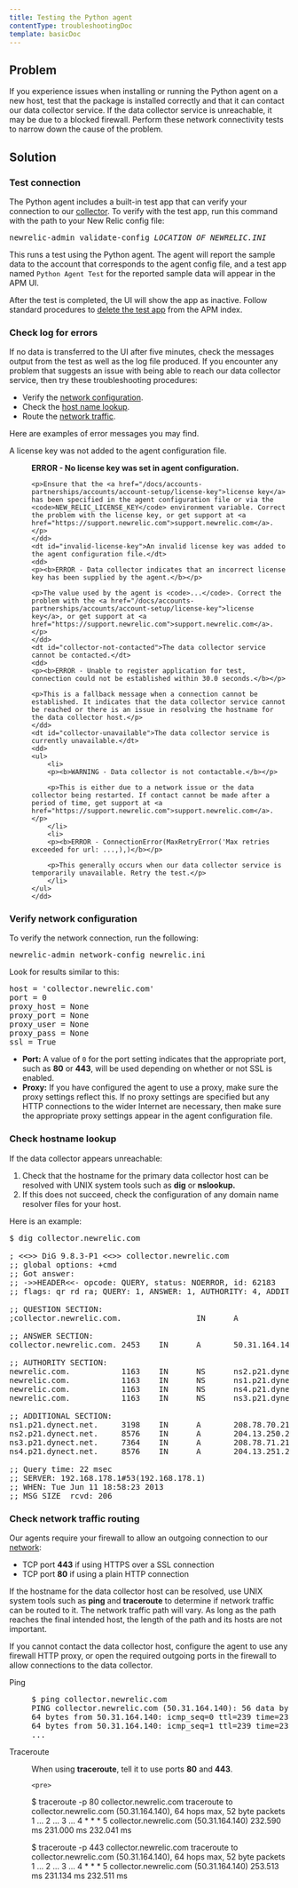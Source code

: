 ```yaml
---
title: Testing the Python agent
contentType: troubleshootingDoc
template: basicDoc
---
```


<h2>Problem</h2><p>If you experience issues when installing or running the Python agent on a new host, test that the package is installed correctly and that it can contact our data collector service. If the data collector service is unreachable, it may be due to a blocked firewall. Perform these network connectivity tests to narrow down the cause of the problem.</p>

<h2>Solution</h2><h3 class="freq-link" id="connectivity-test">Test connection</h3>

<p>The Python agent includes a built-in test app that can verify your connection to our <a href="/docs/accounts-partnerships/education/getting-started-new-relic/glossary#collector">collector</a>. To verify with the test app, run this command with the path to your New Relic config file:</p>

<pre>
newrelic-admin validate-config <var>LOCATION_OF_NEWRELIC.INI</var></pre>

<p>This runs a test using the Python agent. The agent will report the sample data to the account that corresponds to the agent config file, and a test app named <code>Python Agent Test</code> for the reported sample data will appear in the APM UI.</p>

<p>After the test is completed, the UI will show the app as inactive. Follow standard procedures to <a href="/docs/apm/new-relic-apm/maintenance/remove-applications-servers">delete the test app</a> from the APM index.</p>

<h3 class="freq-link" id="check-for-errors">Check log for errors</h3>

<p>If no data is transferred to the UI after five minutes, check the messages output from the test as well as the log file produced. If you encounter any problem that suggests an issue with being able to reach our data collector service, then try these troubleshooting procedures:</p>

<ul>
	<li>Verify the <a href="/docs/agents/python-agent/installation-configuration/testing-python-agent#network-configuration">network configuration</a>.</li>
	<li>Check the <a href="/docs/agents/python-agent/installation-configuration/testing-python-agent#host-name-lookup">host name lookup</a>.</li>
	<li>Route the <a href="/docs/agents/python-agent/installation-configuration/testing-python-agent#network-traffic-routing">network traffic</a>.</li>
</ul>

<p>Here are examples of error messages you may find.</p>

<dl class="clamshell-list">
	<dt id="license-key-not-added">A license key was not added to the agent configuration file.</dt>
	<dd>
	<p><b>ERROR - No license key was set in agent configuration.</b></p>

	<p>Ensure that the <a href="/docs/accounts-partnerships/accounts/account-setup/license-key">license key</a> has been specified in the agent configuration file or via the <code>NEW_RELIC_LICENSE_KEY</code> environment variable. Correct the problem with the license key, or get support at <a href="https://support.newrelic.com">support.newrelic.com</a>.</p>
	</dd>
	<dt id="invalid-license-key">An invalid license key was added to the agent configuration file.</dt>
	<dd>
	<p><b>ERROR - Data collector indicates that an incorrect license key has been supplied by the agent.</b></p>

	<p>The value used by the agent is <code>...</code>. Correct the problem with the <a href="/docs/accounts-partnerships/accounts/account-setup/license-key">license key</a>, or get support at <a href="https://support.newrelic.com">support.newrelic.com</a>.</p>
	</dd>
	<dt id="collector-not-contacted">The data collector service cannot be contacted.</dt>
	<dd>
	<p><b>ERROR - Unable to register application for test, connection could not be established within 30.0 seconds.</b></p>

	<p>This is a fallback message when a connection cannot be established. It indicates that the data collector service cannot be reached or there is an issue in resolving the hostname for the data collector host.</p>
	</dd>
	<dt id="collector-unavailable">The data collector service is currently unavailable.</dt>
	<dd>
	<ul>
		<li>
		<p><b>WARNING - Data collector is not contactable.</b></p>

		<p>This is either due to a network issue or the data collector being restarted. If contact cannot be made after a period of time, get support at <a href="https://support.newrelic.com">support.newrelic.com</a>.</p>
		</li>
		<li>
		<p><b>ERROR - ConnectionError(MaxRetryError('Max retries exceeded for url: ...,),)</b></p>

		<p>This generally occurs when our data collector service is temporarily unavailable. Retry the test.</p>
		</li>
	</ul>
	</dd>
</dl>

<h3 class="freq-link" id="network-configuration">Verify network configuration</h3>

<p>To verify the network connection, run the following:</p>

<pre>
newrelic-admin network-config newrelic.ini</pre>

<p>Look for results similar to this:</p>

<pre>
host = 'collector.newrelic.com'
port = 0
proxy_host = None
proxy_port = None
proxy_user = None
proxy_pass = None
ssl = True</pre>

<ul>
	<li><b>Port:</b> A value of <code>0</code> for the port setting indicates that the appropriate port, such as <b>80</b> or <b>443</b>, will be used depending on whether or not SSL is enabled.</li>
	<li><b>Proxy:</b> If you have configured the agent to use a proxy, make sure the proxy settings reflect this. If no proxy settings are specified but any HTTP connections to the wider Internet are necessary, then make sure the appropriate proxy settings appear in the agent configuration file.</li>
</ul>

<h3 class="freq-link" id="host-name-lookup">Check hostname lookup</h3>

<p>If the data collector appears unreachable:</p>

<ol>
	<li>Check that the hostname for the primary data collector host can be resolved with UNIX system tools such as <b>dig</b> or <b>nslookup.</b></li>
	<li>If this does not succeed, check the configuration of any domain name resolver files for your host.</li>
</ol>

<p>Here is an example:</p>

<pre>
$ dig collector.newrelic.com

; &lt;&lt;&gt;&gt; DiG 9.8.3-P1 &lt;&lt;&gt;&gt; collector.newrelic.com
;; global options: +cmd
;; Got answer:
;; -&gt;&gt;HEADER&lt;&lt;- opcode: QUERY, status: NOERROR, id: 62183
;; flags: qr rd ra; QUERY: 1, ANSWER: 1, AUTHORITY: 4, ADDITIONAL: 4

;; QUESTION SECTION:
;collector.newrelic.com.                IN      A

;; ANSWER SECTION:
collector.newrelic.com. 2453    IN      A       50.31.164.140

;; AUTHORITY SECTION:
newrelic.com.           1163    IN      NS      ns2.p21.dynect.net.
newrelic.com.           1163    IN      NS      ns1.p21.dynect.net.
newrelic.com.           1163    IN      NS      ns4.p21.dynect.net.
newrelic.com.           1163    IN      NS      ns3.p21.dynect.net.

;; ADDITIONAL SECTION:
ns1.p21.dynect.net.     3198    IN      A       208.78.70.21
ns2.p21.dynect.net.     8576    IN      A       204.13.250.21
ns3.p21.dynect.net.     7364    IN      A       208.78.71.21
ns4.p21.dynect.net.     8576    IN      A       204.13.251.21

;; Query time: 22 msec
;; SERVER: 192.168.178.1#53(192.168.178.1)
;; WHEN: Tue Jun 11 18:58:23 2013
;; MSG SIZE  rcvd: 206</pre>

<h3 class="freq-link" id="route-network-traffic">Check network traffic routing</h3>

<div class="callout-important">
<p>Our agents require your firewall to allow an outgoing connection to our <a href="/docs/apm/new-relic-apm/getting-started/networks">network</a>:</p>

<ul>
	<li>TCP port <b>443</b> if using HTTPS over a SSL connection</li>
	<li>TCP port <b>80</b> if using a plain HTTP connection</li>
</ul>
</div>

<p>If the hostname for the data collector host can be resolved, use UNIX system tools such as <b>ping</b> and <b>traceroute</b> to determine if network traffic can be routed to it. The network traffic path will vary. As long as the path reaches the final intended host, the length of the path and its hosts are not important.</p>

<p>If you cannot contact the data collector host, configure the agent to use any firewall HTTP proxy, or open the required outgoing ports in the firewall to allow connections to the data collector.</p>

<dl class="clamshell-list">
	<dt id="ping">Ping</dt>
	<dd>
	<pre>
$ ping collector.newrelic.com
PING collector.newrelic.com (50.31.164.140): 56 data bytes
64 bytes from 50.31.164.140: icmp_seq=0 ttl=239 time=234.204 ms
64 bytes from 50.31.164.140: icmp_seq=1 ttl=239 time=230.095 ms
...</pre>
	</dd>
	<dt id="traceroute">Traceroute</dt>
	<dd>
	<p>When using <b>traceroute</b>, tell it to use ports <b>80</b> and <b>443</b>.</p>

	<pre>
$ traceroute -p 80 collector.newrelic.com
traceroute to collector.newrelic.com (50.31.164.140), 64 hops max, 52 byte packets
 1  ...
 2  ...
 3  ...
 4  * * *
 5  collector.newrelic.com (50.31.164.140)  232.590 ms  231.000 ms  232.041 ms

$ traceroute -p 443 collector.newrelic.com
traceroute to collector.newrelic.com (50.31.164.140), 64 hops max, 52 byte packets
 1  ...
 2  ...
 3  ...
 4  * * *
 5  collector.newrelic.com (50.31.164.140)  253.513 ms  231.134 ms  232.511 ms</pre>
	</dd>
</dl>

 